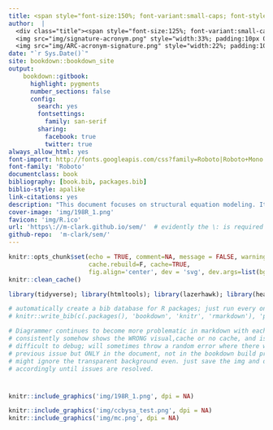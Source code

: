 ```yaml
--- 
title: <span style="font-size:150%; font-variant:small-caps; font-style:italic; ">Graphical and Latent Variable Modeling</span>
author:  |
  <div class="title"><span style="font-size:125%; font-variant:small-caps; font-style:normal; ">Michael Clark</span><br>
  <img src="img/signature-acronym.png" style="width:33%; padding:10px 0;"> <br>
  <img src="img/ARC-acronym-signature.png" style="width:22%; padding:10px 0;"> </div>
date: "`r Sys.Date()`"
site: bookdown::bookdown_site
output: 
    bookdown::gitbook:
      highlight: pygments
      number_sections: false
      config:
        search: yes
        fontsettings:
          family: san-serif
        sharing:
          facebook: true
          twitter: true
always_allow_html: yes
font-import: http://fonts.googleapis.com/css?family=Roboto|Roboto+Mono|Open+Sans|Alex+Brush|Stalemate
font-family: 'Roboto'
documentclass: book
bibliography: [book.bib, packages.bib]
biblio-style: apalike
link-citations: yes
description: "This document focuses on structural equation modeling. It is conceptually based, and tries to generalize beyond the standard SEM treatment. It includes special emphasis on the lavaan package. Topics include: graphical models, including path analysis, bayesian networks, and network analysis, mediation, moderation, latent variable models, including principal components analysis and 'factor analysis', measurement models, structural equation models, mixture models, growth curves, item response theory, Bayesian nonparametric techniques, latent dirichlet allocation, and more."
cover-image: 'img/198R_1.png'
favicon: 'img/R.ico'
url: 'https\://m-clark.github.io/sem/'  # evidently the \: is required or you'll get text in the title/toc area
github-repo:  'm-clark/sem/'
---
```


```r
knitr::opts_chunk$set(echo = TRUE, comment=NA, message = FALSE, warning=FALSE, R.options=list(width=120), 
                      cache.rebuild=F, cache=TRUE,
                      fig.align='center', dev = 'svg', dev.args=list(bg = 'transparent'))
knitr::clean_cache()
```


```r
library(tidyverse); library(htmltools); library(lazerhawk); library(heatR); library(pander); library(lavaan)
```


```r
# automatically create a bib database for R packages; just run every once in a while (on most updated machine)
# knitr::write_bib(c(.packages(), 'bookdown', 'knitr', 'rmarkdown'), 'packages.bib')

# Diagrammer continues to become more problematic in markdown with each update,
# consistently somehow shows the WRONG visual,cache or no cache, and is
# difficult to debug; will sometimes throw a random error where there was no
# previous issue but ONLY in the document, not in the bookdown build process;
# might ignore the transparent background even. just save the img and display
# accordingly until issues are resolved.
```


#

```r
knitr::include_graphics('img/198R_1.png', dpi = NA)
```


```r
knitr::include_graphics('img/ccbysa_test.png', dpi = NA)
knitr::include_graphics('img/mc.png', dpi = NA)
```

<!-- Empty pound will allow for one to create a single title page -->

<!-- <img src="img/198R_1.png" style="display:block; margin: 0 auto;"><br> -->

